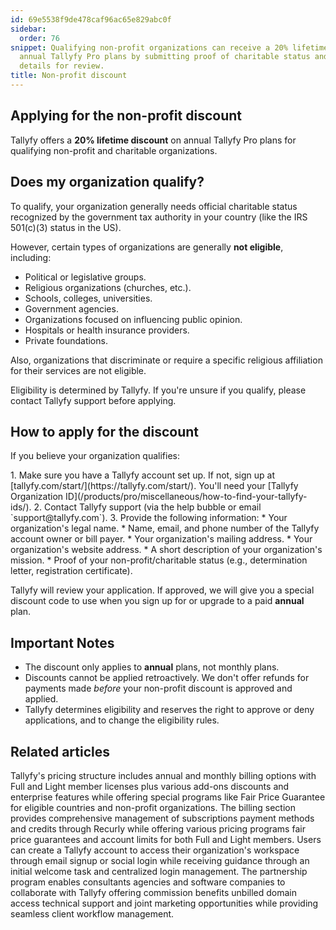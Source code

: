 ```yaml
---
id: 69e5538f9de478caf96ac65e829abc0f
sidebar:
  order: 76
snippet: Qualifying non-profit organizations can receive a 20% lifetime discount on
  annual Tallyfy Pro plans by submitting proof of charitable status and organizational
  details for review.
title: Non-profit discount
---
```



## Applying for the non-profit discount

Tallyfy offers a **20% lifetime discount** on annual Tallyfy Pro plans for qualifying non-profit and charitable organizations.

## Does my organization qualify?

To qualify, your organization generally needs official charitable status recognized by the government tax authority in your country (like the IRS 501(c)(3) status in the US).

However, certain types of organizations are generally **not eligible**, including:

*   Political or legislative groups.
*   Religious organizations (churches, etc.).
*   Schools, colleges, universities.
*   Government agencies.
*   Organizations focused on influencing public opinion.
*   Hospitals or health insurance providers.
*   Private foundations.

Also, organizations that discriminate or require a specific religious affiliation for their services are not eligible.

Eligibility is determined by Tallyfy. If you're unsure if you qualify, please contact Tallyfy support before applying.

## How to apply for the discount

If you believe your organization qualifies:

<Steps>
1. Make sure you have a Tallyfy account set up. If not, sign up at [tallyfy.com/start/](https://tallyfy.com/start/). You'll need your [Tallyfy Organization ID](/products/pro/miscellaneous/how-to-find-your-tallyfy-ids/).
2. Contact Tallyfy support (via the help bubble or email `support@tallyfy.com`).
3. Provide the following information:
    * Your organization's legal name.
    * Name, email, and phone number of the Tallyfy account owner or bill payer.
    * Your organization's mailing address.
    * Your organization's website address.
    * A short description of your organization's mission.
    * Proof of your non-profit/charitable status (e.g., determination letter, registration certificate).
</Steps>

Tallyfy will review your application. If approved, we will give you a special discount code to use when you sign up for or upgrade to a paid **annual** plan.

## Important Notes

*   The discount only applies to **annual** plans, not monthly plans.
*   Discounts cannot be applied retroactively. We don't offer refunds for payments made *before* your non-profit discount is approved and applied.
*   Tallyfy determines eligibility and reserves the right to approve or deny applications, and to change the eligibility rules.


## Related articles
<CardGrid>
<LinkTitleCard header="<b>Pro > Pricing</b>" href="/products/pro/pricing/" > Tallyfy's pricing structure includes annual and monthly billing options with Full and Light member licenses plus various add-ons discounts and enterprise features while offering special programs like Fair Price Guarantee for eligible countries and non-profit organizations. </LinkTitleCard>
<LinkTitleCard header="<b>Settings > Billing</b>" href="/products/pro/settings/billing/" > The billing section provides comprehensive management of subscriptions payment methods and credits through Recurly while offering various pricing programs fair price guarantees and account limits for both Full and Light members. </LinkTitleCard>
<LinkTitleCard header="<b>Tutorials > Create an organization</b>" href="/products/pro/tutorials/how-can-i-create-a-new-tallyfy-account/" > Users can create a Tallyfy account to access their organization's workspace through email signup or social login while receiving guidance through an initial welcome task and centralized login management. </LinkTitleCard>
<LinkTitleCard header="<b>Miscellaneous > Become a Tallyfy partner</b>" href="/products/pro/miscellaneous/how-can-i-become-a-tallyfy-partner/" > The partnership program enables consultants agencies and software companies to collaborate with Tallyfy offering commission benefits unbilled domain access technical support and joint marketing opportunities while providing seamless client workflow management. </LinkTitleCard>
</CardGrid>